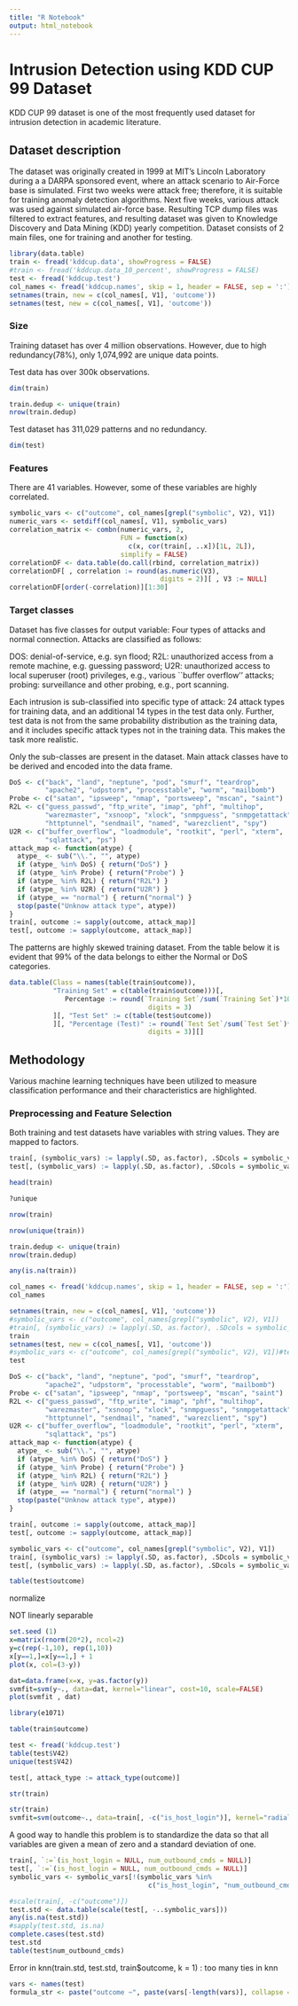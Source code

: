 ```yaml
---
title: "R Notebook"
output: html_notebook
---
```


# Intrusion Detection using KDD CUP 99 Dataset

KDD CUP 99 dataset is one of the most frequently used dataset for intrusion detection in academic literature. 

## Dataset description

The dataset was originally created in 1999 at MIT’s Lincoln Laboratory during a a DARPA sponsored event, where an attack scenario to Air-Force base is simulated. First two weeks were attack free; therefore, it is suitable for training anomaly detection algorithms. Next five weeks, various attack was used against simulated air-force base. Resulting TCP dump files was filtered to extract features, and resulting dataset was given to Knowledge Discovery and Data Mining (KDD) yearly competition. Dataset consists of 2 main files, one for training and another for testing.

```r
library(data.table)
train <- fread('kddcup.data', showProgress = FALSE)
#train <- fread('kddcup.data_10_percent', showProgress = FALSE)
test <- fread('kddcup.test')
col_names <- fread('kddcup.names', skip = 1, header = FALSE, sep = ':')
setnames(train, new = c(col_names[, V1], 'outcome'))
setnames(test, new = c(col_names[, V1], 'outcome'))
```
### Size

Training dataset has over 4 million observations. However, due to high redundancy(78%), only 1,074,992 are unique data points.

Test data has over 300k observations.

```r
dim(train)
```
```r
train.dedup <- unique(train)
nrow(train.dedup)
```

Test dataset has 311,029 patterns and no redundancy.

```r
dim(test)
```

### Features

There are 41 variables. However, some of these variables are highly correlated.

```r
symbolic_vars <- c("outcome", col_names[grepl("symbolic", V2), V1])
numeric_vars <- setdiff(col_names[, V1], symbolic_vars)
correlation_matrix <- combn(numeric_vars, 2, 
                            FUN = function(x) 
                              c(x, cor(train[, ..x])[1L, 2L]), 
                            simplify = FALSE)
correlationDF <- data.table(do.call(rbind, correlation_matrix))
correlationDF[ , correlation := round(as.numeric(V3), 
                                      digits = 2)][ , V3 := NULL]
correlationDF[order(-correlation)][1:30]
```

### Target classes

Dataset has five classes for output variable: Four types of attacks and normal connection. Attacks are classified as follows:

DOS: denial-of-service, e.g. syn flood;
R2L: unauthorized access from a remote machine, e.g. guessing password;
U2R:  unauthorized access to local superuser (root) privileges, e.g., various ``buffer overflow'' attacks;
probing: surveillance and other probing, e.g., port scanning.
  
Each intrusion is sub-classified into specific type of attack: 24 attack types for training data, and an additional 14 types in the test data only. Further, test data is not from the same probability distribution as the training data, and it includes specific attack types not in the training data. This makes the task more realistic. 

Only the sub-classes are present in the dataset. Main attack classes have to be derived and encoded into the data frame.

```r
DoS <- c("back", "land", "neptune", "pod", "smurf", "teardrop",
         "apache2", "udpstorm", "processtable", "worm", "mailbomb")
Probe <- c("satan", "ipsweep", "nmap", "portsweep", "mscan", "saint")
R2L <- c("guess_passwd", "ftp_write", "imap", "phf", "multihop",
         "warezmaster", "xsnoop", "xlock", "snmpguess", "snmpgetattack",
         "httptunnel", "sendmail", "named", "warezclient", "spy")
U2R <- c("buffer_overflow", "loadmodule", "rootkit", "perl", "xterm",
         "sqlattack", "ps")
attack_map <- function(atype) {
  atype_ <- sub("\\.", "", atype)
  if (atype_ %in% DoS) { return("DoS") }
  if (atype_ %in% Probe) { return("Probe") }
  if (atype_ %in% R2L) { return("R2L") }
  if (atype_ %in% U2R) { return("U2R") }
  if (atype_ == "normal") { return("normal") }
  stop(paste("Unknow attack type", atype))
}
train[, outcome := sapply(outcome, attack_map)]
test[, outcome := sapply(outcome, attack_map)]
```


The patterns are highly skewed training dataset. From the table below it is evident that 99% of the data belongs to either the Normal or DoS categories.

```r
data.table(Class = names(table(train$outcome)),
           "Training Set" = c(table(train$outcome)))[,
              Percentage := round(`Training Set`/sum(`Training Set`)*100,
                                   digits = 3)
           ][, "Test Set" := c(table(test$outcome))
           ][, "Percentage (Test)" := round(`Test Set`/sum(`Test Set`)*100,
                                   digits = 3)][]
```

## Methodology

Various machine learning techniques have been utilized to measure classification performance and their characteristics are highlighted.


### Preprocessing and Feature Selection

Both training and test datasets have variables with string values. They are mapped to factors.

```r
train[, (symbolic_vars) := lapply(.SD, as.factor), .SDcols = symbolic_vars]
test[, (symbolic_vars) := lapply(.SD, as.factor), .SDcols = symbolic_vars]
```



```r
head(train)
```
```r
?unique
```

```r
nrow(train)
```
```r
nrow(unique(train))
```
```r
train.dedup <- unique(train)
nrow(train.dedup)
```
```r
any(is.na(train))
```

```r
col_names <- fread('kddcup.names', skip = 1, header = FALSE, sep = ':')
col_names
```

```r
setnames(train, new = c(col_names[, V1], 'outcome'))
#symbolic_vars <- c("outcome", col_names[grepl("symbolic", V2), V1])
#train[, (symbolic_vars) := lapply(.SD, as.factor), .SDcols = symbolic_vars]
train
setnames(test, new = c(col_names[, V1], 'outcome'))
#symbolic_vars <- c("outcome", col_names[grepl("symbolic", V2), V1])#test[, (symbolic_vars) := lapply(.SD, as.factor), .SDcols = symbolic_vars]
test
```

```r
DoS <- c("back", "land", "neptune", "pod", "smurf", "teardrop",
         "apache2", "udpstorm", "processtable", "worm", "mailbomb")
Probe <- c("satan", "ipsweep", "nmap", "portsweep", "mscan", "saint")
R2L <- c("guess_passwd", "ftp_write", "imap", "phf", "multihop",
         "warezmaster", "xsnoop", "xlock", "snmpguess", "snmpgetattack",
         "httptunnel", "sendmail", "named", "warezclient", "spy")
U2R <- c("buffer_overflow", "loadmodule", "rootkit", "perl", "xterm",
         "sqlattack", "ps")
attack_map <- function(atype) {
  atype_ <- sub("\\.", "", atype)
  if (atype_ %in% DoS) { return("DoS") }
  if (atype_ %in% Probe) { return("Probe") }
  if (atype_ %in% R2L) { return("R2L") }
  if (atype_ %in% U2R) { return("U2R") }
  if (atype_ == "normal") { return("normal") }
  stop(paste("Unknow attack type", atype))
}
```

```r
train[, outcome := sapply(outcome, attack_map)]
test[, outcome := sapply(outcome, attack_map)]
```
```r
symbolic_vars <- c("outcome", col_names[grepl("symbolic", V2), V1])
train[, (symbolic_vars) := lapply(.SD, as.factor), .SDcols = symbolic_vars]
test[, (symbolic_vars) := lapply(.SD, as.factor), .SDcols = symbolic_vars]
```
```r
table(test$outcome)
```



normalize

NOT linearly separable

```r
set.seed (1)
x=matrix(rnorm(20*2), ncol=2)
y=c(rep(-1,10), rep(1,10))
x[y==1,]=x[y==1,] + 1
plot(x, col=(3-y))
```

```r
dat=data.frame(x=x, y=as.factor(y))
svmfit=svm(y~., data=dat, kernel="linear", cost=10, scale=FALSE)
plot(svmfit , dat)
```

```r
library(e1071)
```

```r
table(train$outcome)
```
```r
test <- fread('kddcup.test')
table(test$V42)
unique(test$V42)
```


```r
test[, attack_type := attack_type(outcome)]
```
```r
str(train)
```

```r
str(train)
svmfit=svm(outcome~., data=train[, -c("is_host_login")], kernel="radial", cost=10, gamma=1)
```

A good way to handle this problem is to standardize the data so that all variables are given a mean of zero and a standard deviation of one. 


```r
train[, `:=`(is_host_login = NULL, num_outbound_cmds = NULL)]
test[, `:=`(is_host_login = NULL, num_outbound_cmds = NULL)]
symbolic_vars <- symbolic_vars[!(symbolic_vars %in% 
                                   c("is_host_login", "num_outbound_cmds"))]
```
```r
#scale(train[, -c("outcome")])
test.std <- data.table(scale(test[, -..symbolic_vars]))
any(is.na(test.std))
#sapply(test.std, is.na)
complete.cases(test.std)
test.std
table(test$num_outbound_cmds)
```


Error in knn(train.std, test.std, train$outcome, k = 1) :
  too many ties in knn
  
  

```r
vars <- names(test)
formula_str <- paste("outcome ~", paste(vars[-length(vars)], collapse = " + "))

```

